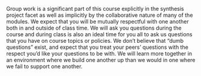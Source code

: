 
Group work is a significant part of this course explicitly in the synthesis project facet as well as implicitly by the collaborative nature of many of the modules. We expect that you will be mutually respectful with one another both in and outside of class time. We will ask you questions during the course and during class is also an ideal time for you all to ask us questions that you have on course topics or policies. We don't believe that "dumb questions" exist, and expect that you treat your peers' questions with the respect you'd like your questions to be with. We will learn more together in an environment where we build one another up than we would in one where we fail to support one another.
